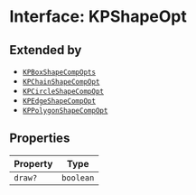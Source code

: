 # Interface: KPShapeOpt

## Extended by

- [`KPBoxShapeCompOpts`](/api/interfaces/KPBoxShapeCompOpts)
- [`KPChainShapeCompOpt`](/api/interfaces/KPChainShapeCompOpt)
- [`KPCircleShapeCompOpt`](/api/interfaces/KPCircleShapeCompOpt)
- [`KPEdgeShapeCompOpt`](/api/interfaces/KPEdgeShapeCompOpt)
- [`KPPolygonShapeCompOpt`](/api/interfaces/KPPolygonShapeCompOpt)

## Properties

| Property | Type |
| ------ | ------ |
| `draw?` | `boolean` |
